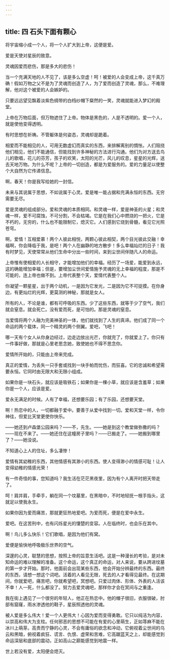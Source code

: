 ```yaml
---
---
---
```

title: 四 石头下面有颗心
---




将宇宙缩小成一个人，将一个人扩大到上帝，这便是爱。

爱是天使对星辰的致意。

灵魂因爱而悲伤，那是多大的悲伤！

当一个充满天地的人不见了，该是多么空虚！呵！被爱的人会变成上帝，这千真万确！假如万物之父不是为了灵魂而创造了人，为了爱而创造了灵魂，那么，不难理解，他对这个被爱的人会嫉妒的。

只要远远望见飘着淡紫色绸带的白绉纱帽下粲然的一笑，灵魂就能进入梦幻的殿堂。

上帝在万物后面，但万物遮住了上帝。物体是黑色的，人是不透明的。爱一个人，就是使他变得透明。

有时思想在祈祷。不管躯体是何姿态，灵魂却是跪着。

相爱而不能相见的人，可用无数虚幻而真实的东西，来排解离别的惆怅。人们阻挠他们相见，他们不能通信，但能找到许多神秘的方法进行沟通。他们为对方送去鸟儿的歌唱，花儿的芬芳，孩子的欢笑，太阳的光芒，风儿的叹息，星星的光辉，送去天地万物。为什么不呢？上帝的一切创造，都是为爱服务的。爱的力量足以使整个大自然为它传递信息。

啊，春天！你是我写给她的一封信。

未来与其说属于思想，不如说属于心灵。爱是唯一能占据和充满永恒的东西。无穷需要无尽。

爱是灵魂的组成部分。爱和灵魂的本质相同。和灵魂一样，爱是神圣的火星；和灵魂一样，爱不可腐蚀，不可分割，不会枯竭。它是在我们心中燃烧的一把火，它是不朽的，无穷的，什么也不能限制它，熄灭它。人们感到它烧到骨髓，看见它光照苍穹。

啊，爱情！互相爱慕！两个人彼此相悦，两颗心彼此相契，两个目光彼此交融！幸福啊，你会降临于我，是吧！两个人在幽静的地方散步！多么幸福灿烂的日子！我有时梦见，天使常常从他们生命中分出一些时间，来到尘世间伴随凡人的命运。

上帝惟有使相爱的人长相守，才能增加他们的幸福。经历了一场爱，能爱到永远，这的确能增加幸福；但是，要增加尘世间爱情施予灵魂的无上幸福的程度，那是不可能的，连上帝也做不到。上帝代表整个天，爱情代表整个人。

你凝望一颗星星，出于两个动机，一是因为它发光，二是因为它不可捉摸。在你身边，有更灿烂的光辉，更莫测的神秘，那就是女人。

所有的人，不论是谁，都有可呼吸的东西。少了这些东西，就等于少了空气，我们就会窒息。就会死亡。没有爱而死，是可怕的。那是灵魂的窒息。

当爱情将两个人融为完美神圣的一体，他们就找到了人生的真谛。他们成了同一个命运的两个载体，同一个精灵的两个侧翼。爱吧，飞吧！

哪一天有个女人从你身边经过，边走边放出光芒，你就完了，你就爱上了。你只有一件事好做，那就是心里老思念她，致使她也不得不思念你。

爱情所开始的，只能由上帝来完成。

真正的爱情，为丢失一只手套或找到一块手帕而忧伤，而狂喜。它的忠诚和希望需要永恒。它同时由无限大和无限小组成。

如果你是一块石头，就应该是吸铁石；如果你是一棵小草，就应该是含羞草；如果你是一个人，应该是爱。

爱永无满足的时候。人有了幸福，还想要乐园；有了乐园，还想要天堂。

啊！热恋中的人，一切都融于爱中。要善于从爱中找到一切。爱和天堂一样，令你神往，但爱比天堂更使你快乐。

——她还到卢森堡公园来吗？——不，先生。——她是到这个教堂做弥撒的吗？——现在不来了。——她还住在这幢房子里吗？——已搬走了。——她搬到哪里了？——她没说。

不知道心上人的住址，多么凄惨！

爱情有其幼稚的东西，其他情感有其渺小的东西。使人变得渺小的情感可耻！让人变得幼稚的情感光荣！

有一件奇怪的事，您知道吗？我生活在茫茫黑夜里，因为有个人离开时把天带走了。

呵！肩并肩，手牵手，躺在同一个坟墓里，在黑暗中，不时地轻抚一根手指头，这就足以使我永生。

如果你因为爱而痛苦，那就更狂热地爱吧。为爱而死，便是在爱中永生。

爱吧。在这苦刑中，也有闪烁星光的悽楚的变容。人在临终时，也会乐在其中。

啊！鸟儿多么快乐！它们歌唱，是因为他们有窝。

爱便是愉快地呼吸极乐世界的空气。

深邃的心灵，聪慧的思想，按照上帝的旨意生活吧。这是一种漫长的考验，是对未知命运的难以理解的准备。这个命运，这个真正的命运，对人来说，要从跨进坟墓的第一步才开始。那时，他面前会出现某些东西，他会开始分辨最终的东西。最终的东西，请想一想这个词吧。活着的人看见无限，死去的人才看得见最终。在这期间，你就爱吧，痛苦吧，你就希望吧，冥想吧。只爱过肉体、形体、外表的人活该不幸！人一死，什么都没了。努力去爱灵魂吧，那样你才会在冥间与之重逢。

我在街上遇见了一个很穷的年轻人，他正在热恋中。他的帽子很旧，衣服很破，肘部有窟窿，雨水渗透他的鞋子，星辰照透他的灵魂。

被人爱是多么伟大！爱一个人更伟大！心因为爱而变得勇敢。它只以纯洁为内容，以崇高和伟大为支柱。任何邪恶的思想不可能在有爱的心里萌生，正如荨麻不能在冰川上萌芽。高贵而宁静的心灵，不会有庸俗的欲念和冲动，它俯视着尘世间的乌云和黑暗，俯视着疯狂、谎言、仇恨、虚荣和苦难，它高踞蓝天之上，却能感觉到命运深层和底部的震动，正如高山之巅能感觉到地震一样。

世上若没有爱，太阳便会熄灭。
